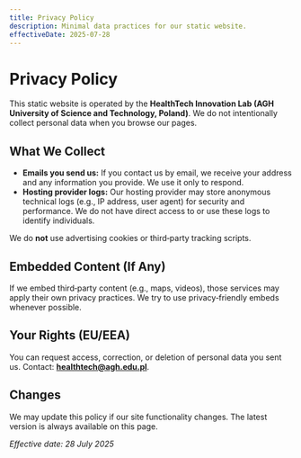 ```yaml
---
title: Privacy Policy
description: Minimal data practices for our static website.
effectiveDate: 2025-07-28
---
```


# Privacy Policy

This static website is operated by the **HealthTech Innovation Lab (AGH University of Science and Technology, Poland)**. We do not intentionally collect personal data when you browse our pages.

## What We Collect
- **Emails you send us:** If you contact us by email, we receive your address and any information you provide. We use it only to respond.
- **Hosting provider logs:** Our hosting provider may store anonymous technical logs (e.g., IP address, user agent) for security and performance. We do not have direct access to or use these logs to identify individuals.

We do **not** use advertising cookies or third‑party tracking scripts.

## Embedded Content (If Any)
If we embed third‑party content (e.g., maps, videos), those services may apply their own privacy practices. We try to use privacy‑friendly embeds whenever possible.

## Your Rights (EU/EEA)
You can request access, correction, or deletion of personal data you sent us. Contact: **healthtech@agh.edu.pl**.

## Changes
We may update this policy if our site functionality changes. The latest version is always available on this page.

_Effective date: 28 July 2025_
